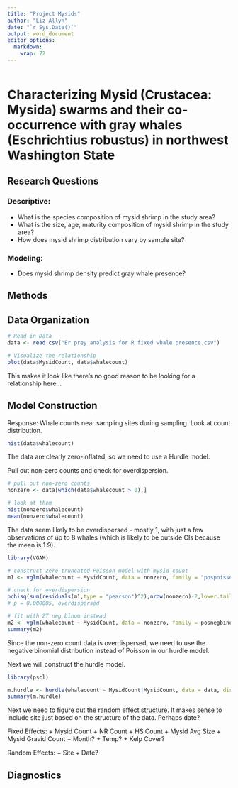 ```yaml
---
title: "Project Mysids"
author: "Liz Allyn"
date: "`r Sys.Date()`"
output: word_document
editor_options: 
  markdown: 
    wrap: 72
---
```


```r
```

# Characterizing Mysid (Crustacea: Mysida) swarms and their co-occurrence with gray whales (Eschrichtius robustus) in northwest Washington State

## Research Questions

### Descriptive:

-   What is the species composition of mysid shrimp in the study area?
-   What is the size, age, maturity composition of mysid shrimp in the
    study area?
-   How does mysid shrimp distribution vary by sample site?

### Modeling:

-   Does mysid shrimp density predict gray whale presence?

## Methods

## Data Organization

```r
# Read in Data
data <- read.csv("Er prey analysis for R fixed whale presence.csv")

# Visualize the relationship
plot(data$MysidCount, data$whalecount)
```

This makes it look like there's no good reason to be looking for a relationship here...

## Model Construction

Response: 
Whale counts near sampling sites during sampling. Look at count distribution.

```r
hist(data$whalecount)
```

The data are clearly zero-inflated, so we need to use a Hurdle model.

Pull out non-zero counts and check for overdispersion.

```r
# pull out non-zero counts
nonzero <- data[which(data$whalecount > 0),]

# look at them
hist(nonzero$whalecount)
mean(nonzero$whalecount)
```

The data seem likely to be overdispersed - mostly 1, with just a few observations of up to 8 whales (which is likely to be outside CIs because the mean is 1.9).

```r
library(VGAM)

# construct zero-truncated Poisson model with mysid count
m1 <- vglm(whalecount ~ MysidCount, data = nonzero, family = "pospoisson")

# check for overdispersion
pchisq(sum(residuals(m1,type = "pearson")^2),nrow(nonzero)-2,lower.tail = FALSE)
# p = 0.000005, overdispersed

# fit with ZT neg binom instead
m2 <- vglm(whalecount ~ MysidCount, data = nonzero, family = posnegbinomial)
summary(m2)
```

Since the non-zero count data is overdispersed, we need to use the negative binomial distribution instead of Poisson in our hurdle model.

Next we will construct the hurdle model.

```r
library(pscl)

m.hurdle <- hurdle(whalecount ~ MysidCount|MysidCount, data = data, dist = "negbin")
summary(m.hurdle)
```

Next we need to figure out the random effect structure. It makes sense to include site just based on the structure of the data. Perhaps date?



Fixed Effects: 
+ Mysid Count 
+ NR Count
+ HS Count
+ Mysid Avg Size 
+ Mysid Gravid Count
+ Month?
+ Temp?
+ Kelp Cover?

Random Effects: 
+ Site 
+ Date?

## Diagnostics

```r

```
